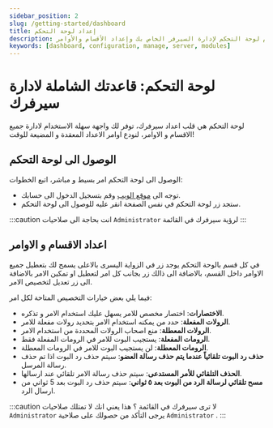```yaml
---
sidebar_position: 2
slug: /getting-started/dashboard
title: إعداد لوحة التحكم
description: دليل شامل حول إستخدام لوحة التحكم لإدارة السيرفر الخاص بك وإعداد الأقسام والأوامر.
keywords: [dashboard, configuration, manage, server, modules]
---
```


# لوحة التحكم: قاعدتك الشاملة لادارة سيرفرك

لوحة التحكم هي قلب اعداد سيرفرك، توفر لك واجهة سهلة الاستخدام لادارة جميع الاقسام و الاوامر، لنودع اوامر الاعداد المعقدة و المضيعة للوقت!

## الوصول الى لوحة التحكم

الوصول الى لوحة التحكم امر بسيط و مباشر، اتبع الخطوات:
- توجه الى [موقع الويب](https://probot.io/) وقم بتسجيل الدخول الى حسابك.
- ستجد زر لوحة التحكم في نفس الصفحة انقر عليه للوصول الى لوحة التحكم.

:::caution
انت بحاجة الى صلاحيات `Administrator` لرؤية سيرفرك في القائمة
:::

## اعداد الاقسام و الاوامر

في كل قسم بالوحة التحكم يوجد زر في الزواية اليسرى بالاعلى يسمح لك بتعطيل جميع الاوامر داخل القسم، بالاضافة الى ذالك زر بجانب كل امر لتعطيل او تمكين الامر بالاضافة الى زر تعديل لتخصيص الامر.

فيما يلي بعض خيارات التخصيص المتاحة لكل امر:
- **الاختصارات**: اختصار مخصص للامر يسهل عليك استخدام الامر و تذكره.
- **الرولات المفعلة**: حدد من يمكنه استخدام الامر بتحديد رولات مفعلة للامر.
- **الرولات المعطلة**: منع اصحاب الرولات المحددة من استخدام الامر.
- **الرومات المفعلة**: يستجيب البوت للامر في الرومات المفعلة فقط.
- **الرومات المعطلة**: لن يستجيب البوت للامر في الرومات المعطلة.
- **حذف رد البوت تلقائياً عندما يتم حذف رسالة العضو**: سيتم حذف رد البوت اذا تم حذف رسالة المرسل.
- **الحذف التلقائي للأمر المستدعى**: سيتم حذف رسالة الامر تلقائي عند ارسالها.
- **مسح تلقائي لرسالة الرد من البوت بعد ٥ ثواني**: سيتم حذف رد البوت بعد 5 ثواني من ارسال الرد.

:::caution
لا ترى سيرفرك في القائمة ؟ هذا يعني انك لا تمتلك صلاحيات `Administrator`
يرجى التأكد من حصولك على صلاحية `Administrator` .
:::

